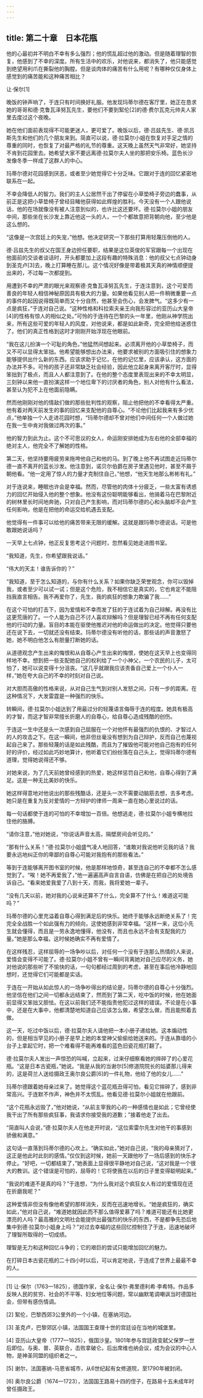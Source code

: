 ```yaml
---
---
---
```

title: 第二十章　日本花瓶
---

他的心最初并不明白不幸有多么强烈；他的慌乱超过他的激动。但是随着理智的恢复，他感到了不幸的深度。所有生活中的欢乐，对他说来，都消失了，他只能感觉到绝望用利爪在撕裂他的胸膛。但是谈肉体的痛苦有什么用呢？有哪种仅仅身体上感觉到的痛苦能和这种痛苦相比？

让·保尔[1]





晚饭的钟声响了，于连只有时间换好礼服。他发现玛蒂尔德在客厅里，她正在恳求她的哥哥和德·克鲁瓦泽努瓦先生，要他们不要到絮伦[2]的德·费尔瓦克元帅夫人家里去度过这个夜晚。

她在他们面前表现得不可能更迷人，更可爱了。晚饭以后，德·吕兹先生、德·凯吕斯先生和他们的几个朋友来到。简直可以说，德·拉莫尔小姐在恢复对手足之情的尊重的同时，也恢复了对最严格的礼节的尊重。这天晚上虽然天气非常好，她坚持不肯到花园里去。她希望大家不要远离德·拉莫尔夫人坐的那把安乐椅。蓝色长沙发像冬季一样成了这群人的中心。

玛蒂尔德对花园感到厌恶，或者至少她觉得它十分乏味。它跟对于连的回忆紧密地联系在一起。

不幸会降低人的智力。我们的主人公居然干出了停留在小草垫椅子旁边的蠢事，从前正是这把小草垫椅子曾经目睹他获得如此辉煌的胜利。今天没有一个人跟他说话，他的在场就像没有被人注意到似的，也许比这还要坏。德·拉莫尔小姐的朋友中间，那些坐在长沙发上靠近他这一头的人，一个个都故意把背朝向他，至少他是这么想的。

“这像是一次宫廷上的失宠，”他想。他决定研究一下那些打算用轻蔑压倒他的人。

德·吕兹先生的叔父在国王身边担任要职，结果是这位英俊的军官跟每一个出现在他面前的交谈者谈话时，开头都要加上这段有趣的特殊消息：他的叔父七点钟动身到圣克卢[3]去，晚上打算睡在那儿。这个情况好像是带着极其天真的神情顺便提出来的，不过每一次都提到。

用遭到不幸的严肃的眼光来观察德·克鲁瓦泽努瓦先生，于连注意到，这个可爱而善良的年轻人相信神秘原因具有极大的力量。如果他看见别人把一件稍微重要一点的事件的起因说得既简单而又十分自然，他甚至会伤心，会发脾气。“这多少有一点是疯狂，”于连对自己说。“这种性格和科拉索夫亲王向我形容过的亚历山大皇帝[4]的性格有惊人的相似之处。”可怜的于连待在巴黎的头一年里，他刚从神学院出来，所有这些可爱的年轻人的风度，对他说来，都是如此新奇，完全把他给迷惑住了。他们的真正性格到这时才刚刚开始浮现在他眼前。

“我在这儿扮演一个可耻的角色，”他猛然间想起来。必须离开他的小草垫椅子，而又不可以显得太笨拙。他希望能够想出办法来，他要求被别的方面吸引住的想象力能够提供出什么新的东西。应该求助于记忆，在他的记忆里，应该承认，这方面的办法并不多。可怜的孩子还非常缺乏社会经验，因此他立起身来离开客厅时，显得笨拙到了极点，而且人人都注意到了。在他的整个态度里表现出来的不幸太明显，三刻钟以来他一直扮演这样一个地位卑下的讨厌者的角色，别人对他有什么看法，甚至认为犯不上在他面前隐瞒。

然而他刚刚对他的情敌们做的那些批判性的观察，阻止他把他的不幸看得太严重。他有着对两天前发生的事的回忆来支配他的自尊心。“不论他们比起我来有多少优点，”他单独一个人走进花园时想，“玛蒂尔德却不曾对他们中间任何一个人做过她在我一生中肯对我做过两次的事。”

他的智力到此为止。这个不可思议的女人，命运刚安排她成为左右他的全部幸福的绝对主人，他完全不了解她的性格。

第二天，他坚持要用疲劳来拖垮他自己和他的马。到了晚上他不再试图走近玛蒂尔德一直不离开的蓝长沙发。他注意到，诺贝尔伯爵在房子里遇见他时，甚至不屑于朝他看。“他一定用了惊人的力量才克制住自己，”他想，“他天生地那么彬彬有礼。”

对于连说来，睡眠也许会是幸福。然而，尽管他的肉体十分疲乏，一些太富有诱惑力的回忆开始侵入他的整个想象。他没有这份聪明能够看出，他骑着马在巴黎附近的树林里长时间地奔驰，只对自己产生影响，而对玛蒂尔德的心和头脑却不会产生任何影响，他是在把他的命运交给机遇去支配。

他觉得有一件事可以给他的痛苦带来无限的缓解。这就是跟玛蒂尔德说话。可是他敢跟她说话吗？

一天早上七点钟，他正反复思考这个问题时，忽然看见她走进图书室。

“我知道，先生，你希望跟我说话。”

“伟大的天主！谁告诉你的？”

“我知道，至于怎么知道的，与你有什么关系？如果你缺乏荣誉观念，你可以毁掉我，或者至少可以试一试；但是这个危险，我不相信它是真实的，它也肯定不能阻挡我直言相告。我不再爱你了，先生，我的疯狂的想象力欺骗了我……”

在这个可怕的打击下，因为爱情和不幸而发了狂的于连试着为自己辩解。再没有比这更荒唐的了。一个人能为自己不讨人喜欢辩解吗？但是理智已经不再有任何支配他的行动的力量。盲目的本能在驱使他推迟对他的命运做出的决定。他觉得只要他还在说下去，一切就还没有结束。玛蒂尔德没有听他的话，那些话的声音激怒了她，她不明白他怎么有胆量打断她的话。

从道德观念产生出来的悔恨和从自尊心产生出来的悔恨，使她在这天早上也变得同样地不幸。想到把一些支配她自己的权利给了一个小神父，一个农民的儿子，太可怕了，她可以说变得十分沮丧。“这几乎就跟我应该责备自己爱上一个仆人一样，”她在夸大自己的不幸的时刻对自己说。

对大胆而高傲的性格来说，从对自己生气到对别人发怒之间，只有一步的距离。在这种情况下，大发雷霆是一种强烈的快乐。

转瞬间，德·拉莫尔小姐达到了用最过分的轻蔑语言侮辱于连的程度。她具有极高的才智，而这才智非常擅长折磨人的自尊心，给自尊心造成残酷的创伤。

于连这一生中还是头一次感到自己屈服在一个对他怀有最强烈的仇恨的、才智过人的人的攻击之下。在这一瞬间，他非但丝毫没有想到为自己辩护，反而自己也蔑视起自己来了。那些轻蔑的话是如此残酷，而且为了摧毁他可能对他自己抱有的任何好的评价，经过如此巧妙地算计，他听着它们纷纷落在自己头上，觉得玛蒂尔德有道理，觉得她说得还不够。

对她来说，为了几天前她曾经感到的热爱，她这样惩罚自己和他，自尊心得到了满足。这是一种无比美妙的快乐。

她这样得意地对他说出的那些残酷话，还是头一次不需要动脑筋去想，去多考虑。她只是在重复为反对爱情的一方辩护的律师一周来一直在她心里说过的话。

每一句话都使于连的可怕的不幸增加一百倍。他想逃走，德·拉莫尔小姐专横地拉住他的胳膊。

“请你注意，”他对她说，“你说话声音太高，隔壁房间会听见的。”

“那有什么关系！”德·拉莫尔小姐盛气凌人地回答，“谁敢对我说他听见我的话？我要永远地纠正你的卑鄙的自尊心可能对我抱有的那些看法。”

等到于连能够离开图书室的时候，他是那样地惊奇，甚至连自己的不幸都不怎么感觉到了。“唉！她不再爱我了，”他一遍遍高声自言自语，仿佛是在把自己的处境告诉自己。“看来她爱我爱了八到十天，而我，我将爱她一辈子。

“没有几天以前，她对我的心说来还算不了什么，完全算不了什么！难道这可能吗？”

玛蒂尔德的心里充溢着自尊心得到满足后的快乐。她终于能够永远断绝关系了！完完全全战胜一个如此强有力的倾向，这使她感到非常幸福。“这样一来，这位小先生就会懂得，而且是一劳永逸地懂得，他没有，而且也永远不会有支配我的力量。”她是那么幸福，这时候她确实不再有爱情了。

在这样残忍，这样屈辱的一场争吵以后，对任何一个没有于连那么热情的人来说，爱情会变得不可能了。德·拉莫尔小姐不曾有一瞬间背离她对自己应尽的义务，她对他说的那些听了不愉快的话，一句句都经过周到的考虑，甚至在事后他冷静地回想时，还觉得它们可能都是实话。

于连在一开始从如此惊人的一场争吵得出的结论是，玛蒂尔德的自尊心十分强烈。他坚信在他们之间一切都永远结束了，然而到了第二天，吃中饭的时候，他在她面前显得又笨拙又胆怯。在这以前我们还不能指责他犯过这样的错误。不论是在小事中，还是在大事中，他都清楚地知道自己应该怎么做，希望怎么做，而且能照着去做。

这一天，吃过中饭以后，德·拉莫尔夫人请他把一本小册子递给她。这本煽动性的，但是相当罕见的小册子是早上她的本堂神父偷偷给她送来的。于连从靠墙的小台子上拿起它时，把一个难看得不能再难看的蓝色旧瓷花瓶打翻了。

德·拉莫尔夫人发出一声惊恐的叫喊，立起来，过来仔细察看她的摔碎了的心爱花瓶。“这是日本古瓷瓶，”她说。“我是从我的当谢尔[5]修道院院长的姑婆那儿得来的，这是荷兰人送给摄政王奥尔良公爵[6]的一件礼物，他给了他的女儿……”

玛蒂尔德跟着她母亲过来了。她觉得这个蓝花瓶丑得可怕，看见它摔碎了，感到非常高兴。于连默不作声，神色并不太慌乱。他看见德·拉莫尔小姐就在他跟前。

“这个花瓶永远毁了，”他对她说，“从前主宰我的心的一种感情也是如此；它曾经使我干出了所有那些疯狂事，我请求你接受我的道歉；”接着他走了出去。

“简直叫人会说，”德·拉莫尔夫人在他走开时说，“这位索雷尔先生对他干的事感到骄傲和满意。”

这句话一直落到玛蒂尔德的心坎上。“确实如此，”她对自己说，“我的母亲猜对了，这正是他此时此刻的感情。”仅仅到这时候，她前一天跟他吵了一场后感到的快乐才停止。“好吧，一切都结束了，”她表面上显得很平静地对自己说，“这对我是一个很大的教训。这个错误是可怕的，屈辱的！它将使我在以后的日子里变得聪明起来。”

“我说的难道不是真的吗？”于连想，“为什么我对这个疯狂女人有过的爱情现在还在折磨我呢？”

这种爱情非但没有像他希望的那样消失，反而在迅速地增长。“她是疯狂的，确实如此，”他对自己说，“难道她就因此而不那么值得爱慕了吗？难道可能还有比她更漂亮的人吗？最高雅的文明社会能提供出最强烈的快乐的东西，不是都争先恐后地集中到德·拉莫尔小姐身上吗？”对过去幸福的这些回忆控制住了于连，迅速地破坏了理智所取得的一切成绩。

理智是无力和这种回忆斗争的；它的艰巨的尝试只能增加回忆的魅力。

在打碎日本古瓷花瓶的二十四小时以后，可以肯定地说，于连成了世界上最最不幸的人。



* * *



[1] 让·保尔（1763—1825），德国作家，全名让·保尔·弗里德利希·李希特。作品多反映人民的贫穷、社会的不平等、妇女地位等问题，常以幽默笔调嘲讽当时德国社会，但带有感伤情调。

[2] 絮伦，巴黎西郊3公里外的一个小镇，在塞纳河边。

[3] 圣克卢，巴黎郊区小镇，法国国王查理十世的宫廷设在当地的城堡里。

[4] 亚历山大皇帝（1777—1825），俄国沙皇。1801年参与宫廷政变弑父保罗一世后即位。与奥、普、英联合，击败拿破仑。后出席维也纳会议，成为会议的中心人物，是神圣同盟的组织者之一。

[5] 谢尔，法国塞纳-马恩省城市，从6世纪起有女修道院，至1790年被封闭。

[6] 奥尔良公爵（1674—1723），法国国王路易十四的侄子，在路易十五未成年时曾任摄政王。